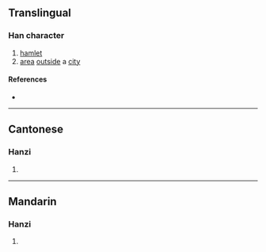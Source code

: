 {{character info/new}}
==Translingual==

===Han character===
{{Han char|rn=102|rad=田|as=12|sn=17|four=|canj=WYTG|ids=⿰田童}}

# [[hamlet]]
# [[area]] [[outside]] a [[city]]

====References====
* {{Han ref|kx=0766.190|dkj=21942|dj=1176.270|hdz=42553.010|uh=7583|ud=30083}}

----

==Cantonese==

===Hanzi===
{{yue-hanzi|jyut=[[tyun2]]|y=tyun2}}

# {{defn|lang=yue|sort=田12}}

----

==Mandarin==

===Hanzi===
{{cmn-hanzi|pin=[[tuǎn]] ([[tuan3]])|wg=t'uan<sup>3</sup>}}

# {{defn|lang=cmn|sort=田12}}
